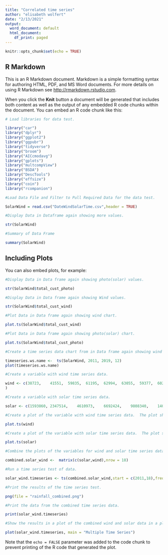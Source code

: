---
title: "Correlated time series"
author: "elisabeth wolfert"
date: "2/13/2021"
output:
  word_document: default
  html_document:
    df_print: paged
---

```{r setup, include=FALSE}
knitr::opts_chunk$set(echo = TRUE)
```

## R Markdown

This is an R Markdown document. Markdown is a simple formatting syntax for authoring HTML, PDF, and MS Word documents. For more details on using R Markdown see <http://rmarkdown.rstudio.com>.

When you click the **Knit** button a document will be generated that includes both content as well as the output of any embedded R code chunks within the document. You can embed an R code chunk like this:

```{r SW_Load_lib1}
# Load libraries for data test.

library("car")
library("dplyr")
library("ggplot2")
library("ggpubr")
library("tidyverse")
library("broom")
library("AICcmodavg")
library("gplots")
library("multcompView")
library("BSDA")
library("DescTools")
library("effsize")
library("coin")
library("rcompanion")
```


```{r load_csv2}
#Load Data File and Filter to Pull Required Data for the data test.

SolarWind = read.csv("DateWindSolarTime.csv",header = TRUE)

```


```{r Name3}
#Display Data in Dataframe again showing more values.

str(SolarWind)
```


```{r summary_dw4}
#Summary of Data Frame

summary(SolarWind)
```

## Including Plots

You can also embed plots, for example:

```{r solar_time5}
#Display Data in Data frame again showing photo(solar) values.

str(SolarWind$total_cust_photo)
```


```{r wind_time6}
#Display Data in Data frame again showing Wind values.

str(SolarWind$total_cust_wind)
```


```{r wind_chart7}
#Plot Data in Data frame again showing wind chart.

plot.ts(SolarWind$total_cust_wind)
```


```{r solar_chart8}
#Plot Data in Data frame again showing photo(solar) chart.

plot.ts(SolarWind$total_cust_photo)
```
```{r time_test9}
#Create a time series data chart from in Data frame again showing wind data.

timeseries.ws.name <-  ts(SolarWind, 2011, 2019, 12)
plot(timeseries.ws.name)
```


```{r windtest_time10}
#Create a variable with wind time series data.

wind <- c(38723,	41551,	59835,	61195,	62994,	63055,	59377,	60220,	61198
)
```


```{r solartest_time11}
#Create a variable with solar time series data.

solar <- c(1593860,	2347514,	4610973,	6692424,	9808340,	14091612,	17881589,	21350503,	25153052)
```


```{r solar_times12}
#Create a plot of the variable with wind time series data.  The plot shows the growth of the wind data.

plot.ts(wind)
```


```{r solar_gr_chart13}
#Create a plot of the variable with solar time series data.  The plot shows the growth of the solar data at a faster rate.

plot.ts(solar)
```


```{r wind_chart14}
#Combine the plots of the variables for wind and solar time series data.

combined.solar_wind <-  matrix(c(solar,wind),nrow = 18)

```



```{r timetestwind15}
#Run a time series test of data.

solar_wind.timeseries <- ts(combined.solar_wind,start = c(2011,18),frequency = 18)
```

```{r PrintTimes16}
#Print the results of the time series test.

png(file = "rainfall_combined.png")
```


```{r PrintTS17}
#Print the data from the combined time series data.

print(solar_wind.timeseries)
```


```{r comb_chrt_time18}
#Show the results in a plot of the combined wind and solar data in a plot. The plot shows an irregular result showing that the combined data for wind a solar does not have a correlated significance.

plot(solar_wind.timeseries, main = "Multiple Time Series")
```

Note that the `echo = FALSE` parameter was added to the code chunk to prevent printing of the R code that generated the plot.
